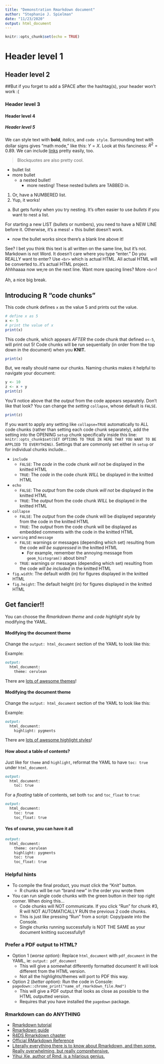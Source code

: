 ```yaml
---
title: "Demonstration Rmarkdown document"
author: "Stephanie J. Spielman"
date: "11/23/2020"
output: html_document
---
```


```r
knitr::opts_chunk$set(echo = TRUE)
```


# Header level 1

## Header level 2

##But if you forget to add a SPACE after the hashtag(s), your header won't work :(

### Header level 3

#### Header level 4

##### Header level 5

<!-- Hashtags are NOT COMMENTS IN MARKDOWN!! They are only comments in R!!!. To get a comment here, you need to use HTML comments. You'll notice this sentence does NOT APPEAR in the knitted document. -->


We can style text with **bold**, *italics*, and `code style`. Surrounding text with dollar signs gives "math mode," like this: $Y=X$. Look at this fanciness: $R^2 = 0.89$. We can include [links](https://github.com/rfordatascience/tidytuesday/blob/master/data/2020/2020-07-07/readme.md) pretty easily, too.

> Blockquotes are also pretty cool.

+ bullet list
+ more bullet
  + a nested bullet!
    + more nesting! These nested bullets are TABBED in. 

1. Or, have a NUMBERED list.
2. Yup, it works!
  a. But gets funky when you try nesting. It's often easier to use *bullets* if you want to nest a list.
  
For starting a new LIST (bullets or numbers), you need to have a NEW LINE before it. Otherwise, it's a mess!
+ this bullet doesn't work.

+ now the bullet works since there's a blank line above it!


See? I bet you think this text
is all written on the same line, 
but it's not. Markdown is not Word. It doesn't care where you type "enter."
Do you REALLY want to enter? Use `<br>` which is actual HTML. All actual HTML will be converted to..it's actual HTML project.
<br>
Ahhhaaaa now we;re on the next line. Want more spacing lines? More `<br>`!
<br><br>
Ah, a nice big break.


## Introducing R "code chunks"

This code chunk defines `x` as the value 5 and prints out the value.
```r
# define x as 5
x <- 5
# print the value of x
print(x)
```

This code chunk, which appears *AFTER* the code chunk that defined `x<-5`, will print out 5! Code chunks will be run sequentially (in order from the top down in the document) when you **KNIT.**
```r
print(x)
```

But, we really should name our chunks. Naming chunks makes it helpful to navigate your document:
```r
y <- 10
z <- x + y
print(z)
```

You'll notice above that the *output* from the code appears separately. Don't like that look? You can change the *setting* `collapse`, whose default is `FALSE`.
```r
print(z)
```

If you want to apply any setting like `collapse=TRUE` automatically to ALL code chunks (rather than setting each code chunk separately), add the setting into the OPENING `setup` chunk specifically inside this line:
`knitr::opts_chunk$set(SET OPTIONS TO TRUE IN HERE THAT YOU WANT TO BE APPLIED TO EVERYTHING)`. Settings that are commonly set either in `setup` or for individual chunks include...

+ `include`
  + `FALSE`: The *code* in the code chunk *will not* be displayed in the knitted HTML
  + `TRUE`: The *code* in the code chunk *WILL* be displayed in the knitted HTML
+ `echo`
  + `FALSE`: The *output* from the code chunk *will not* be displayed in the knitted HTML
  + `TRUE`: The *output* from the code chunk *WILL* be displayed in the knitted HTML
+ `collapse`
  + `FALSE`: The *output* from the code chunk will be displayed separately from the code in the knitted HTML
  + `TRUE`:  The *output* from the code chunk will be displayed as embedded comments with the code in the knitted HTML
+ `warning` and `message`
  + `FALSE`: warnings or messages (depending which set) resulting from the code *will be suppressed* in the knitted HTML
    + For example, remember the annoying message from `geom_histogram()` about bins?
  + `TRUE`: warnings or messages (depending which set) resulting from the code *will be included* in the knitted HTML
+ `fig.width`: The default width (in) for figures displayed in the knitted HTML
+ `fig.height`: The default height (in) for figures displayed in the knitted HTML


## Get fancier!!

You can choose the *Rmarkdown theme* and *code highlight style* by modifying the YAML.


#### Modifying the document theme

Change the `output: html_document` section of the YAML to look like this: 

Example:
````markdown
output: 
  html_document:
    theme: cerulean
````

There are [lots of awesome themes](https://www.datadreaming.org/post/r-markdown-theme-gallery/)!


#### Modifying the document theme

Change the `output: html_document` section of the YAML to look like this: 

Example:
````markdown
output: 
  html_document:
    highlight: pygments
````

There are [lots of awesome highlight styles](https://www.garrickadenbuie.com/blog/pandoc-syntax-highlighting-examples/#:~:text=The%20R%20Markdown%20book%20lists,null%20to%20prevent%20syntax%20highlighting.)!



#### How about a table of contents?

Just like for `theme` and `highlight`, reformat the YAML to have `toc: true` under `html_document`.

````markdown
output: 
  html_document:
    toc: true
````
For a *floating* table of contents, set both `toc` and `toc_float` to `true`:

````markdown
output: 
  html_document:
    toc: true
    toc_float: true
````

#### Yes of course, you can have it all

````markdown
output: 
  html_document:
    theme: cerulean
    highlight: pygments
    toc: true
    toc_float: true
````


### Helpful hints

+ To compile the final product, you must click the "Knit" button. 
  + R chunks will be run "brand new" in the order you wrote them
+ You can run single code chunks with the green button in their top right corner. When doing this...
  + Code chunks will NOT communicate. If you click "Run" for chunk #3, R will NOT AUTOMATICALLY RUN the previous 2 code chunks.
  + This is just like pressing "Run" from a script: Copy/paste into the Console.
  + Single chunks running successfully is NOT THE SAME as your document knitting successfully!!


### Prefer a PDF output to HTML?

+ Option 1 (*worse option*): Replace `html_document` with `pdf_document` in the YAML, ie: `output: pdf_document`
  + This will give a somewhat differently formatted document! It will look different from the HTML version.
  + Not all the highlights/themes will port to PDF this way.
+ Option 2 (*better option*): Run the code in Console: `pagedown::chrome_print("name_of_rmarkdown_file.Rmd")`
  + This will give a PDF output that looks as close as possible to the HTML outputted version.
  + Requires that you have installed the `pagedown` package.
  
### Rmarkdown can do ANYTHING


+ [Rmarkdown tutorial](https://ourcodingclub.github.io/tutorials/rmarkdown/#what)
+ [Rmarkdown guide](https://www.dataquest.io/blog/r-markdown-guide-cheatsheet/)
+ [R4DS Rmarkdown chapter](https://r4ds.had.co.nz/r-markdown.html#r-markdown)
+ [Official RMarkdown Reference](https://rstudio.com/wp-content/uploads/2015/03/rmarkdown-reference.pdf)
+ [Literally everything there is to know about Rmarkdown, and then some. Really overwhelming, but really comprehensive.](https://bookdown.org/yihui/rmarkdown/)
+ [Yihui Xie, author of Rmd, is a hilarious genius.](https://rstudio.com/resources/rstudioconf-2020/one-r-markdown-document-fourteen-demos/)
